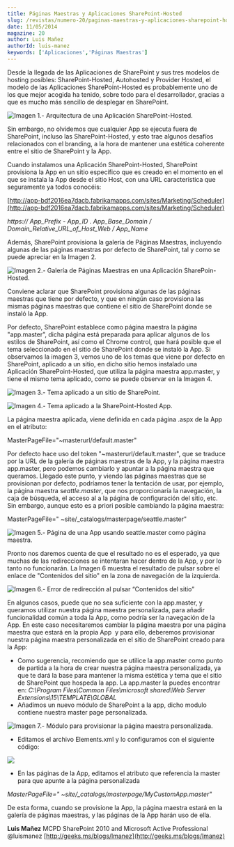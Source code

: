 ```yaml
---
title: Páginas Maestras y Aplicaciones SharePoint-Hosted
slug: /revistas/numero-20/paginas-maestras-y-aplicaciones-sharepoint-hosted
date: 11/05/2014
magazine: 20
author: Luis Mañez
authorId: luis-manez
keywords: ['Aplicaciones','Páginas Maestras']
---
```






​Desde la llegada de las Aplicaciones de SharePoint y sus tres modelos de hosting posibles: SharePoint-Hosted, Autohosted y Provider Hosted, el modelo de las Aplicaciones SharePoint-Hosted es probablemente uno de los que mejor acogida ha tenido, sobre todo para el desarrollador, gracias a que es mucho más sencillo de desplegar en SharePoint.

![Imagen 1.- Arquitectura de una Aplicación SharePoint-Hosted.](../../../images/numero20/paginas-maestras-y-aplicaciones-sharepoint-hosted/imagen1.gif)

Sin embargo, no olvidemos que cualquier App se ejecuta fuera de SharePoint, incluso las SharePoint-Hosted, y esto trae algunos desafíos relacionados con el branding, a la hora de mantener una estética coherente entre el sitio de SharePoint y la App.

Cuando instalamos una Aplicación SharePoint-Hosted, SharePoint provisiona la App en un sitio específico que es creado en el momento en el que se instala la App desde el sitio Host, con una URL característica que seguramente ya todos conocéis:

[http://app-bdf2016ea7dacb.fabrikamapps.com/sites/Marketing/Scheduler](http://app-bdf2016ea7dacb.fabrikamapps.com/sites/Marketing/Scheduler)

*https:// App\_Prefix - App\_ID . App\_Base\_Domain / Domain\_Relative\_URL\_of\_Host\_Web / App\_Name*

Además, SharePoint provisiona la galería de Páginas Maestras, incluyendo algunas de las páginas maestras por defecto de SharePoint, tal y como se puede apreciar en la Imagen 2.

![Imagen 2.- Galería de Páginas Maestras en una Aplicación SharePoin-Hosted.](../../../images/numero20/paginas-maestras-y-aplicaciones-sharepoint-hosted/imagen2.png)

Conviene aclarar que SharePoint provisiona algunas de las páginas maestras que tiene por defecto, y que en ningún caso provisiona las mismas páginas maestras que contiene el sitio de SharePoint donde se instaló la App.

Por defecto, SharePoint establece como página maestra la página "app.master", dicha página está preparada para aplicar algunos de los estilos de SharePoint, así como el Chrome control, que hará posible que el tema seleccionado en el sitio de SharePoint donde se instaló la App. Si observamos la imagen 3, vemos uno de los temas que viene por defecto en SharePoint, aplicado a un sitio, en dicho sitio hemos instalado una Aplicación SharePoint-Hosted, que utiliza la página maestra app.master, y tiene el mismo tema aplicado, como se puede observar en la Imagen 4.

![Imagen 3.- Tema aplicado a un sitio de SharePoint.](../../../images/numero20/paginas-maestras-y-aplicaciones-sharepoint-hosted/imagen3.png)

![Imagen 4.- Tema aplicado a la SharePoint-Hosted App.](../../../images/numero20/paginas-maestras-y-aplicaciones-sharepoint-hosted/imagen4.png)

La página maestra aplicada, viene definida en cada página .aspx de la App en el atributo:

MasterPageFile="~masterurl/default.master"

Por defecto hace uso del token "~masterurl/default.master", que se traduce por la URL de la galería de páginas maestras de la App, y la página maestra app.master, pero podemos cambiarlo y apuntar a la página maestra que queramos. Llegado este punto, y viendo las páginas maestras que se provisionan por defecto, podríamos tener la tentación de usar, por ejemplo, la página maestra s*eattle.master*, que nos proporcionaría la navegación, la caja de búsqueda, el acceso al a la página de configuración del sitio, etc. Sin embargo, aunque esto es a priori posible cambiando la página maestra:

MasterPageFile=" ~site/\_catalogs/masterpage/seattle.master"

![Imagen 5.- Página de una App usando seattle.master como página maestra.](../../../images/numero20/paginas-maestras-y-aplicaciones-sharepoint-hosted/imagen5.png)

Pronto nos daremos cuenta de que el resultado no es el esperado, ya que muchas de las redirecciones se intentaran hacer dentro de la App, y por lo tanto no funcionarán. La Imagen 6 muestra el resultado de pulsar sobre el enlace de "Contenidos del sitio" en la zona de navegación de la izquierda.

![Imagen 6.- Error de redirección al pulsar “Contenidos del sitio”](../../../images/numero20/paginas-maestras-y-aplicaciones-sharepoint-hosted/imagen6.png)

En algunos casos, puede que no sea suficiente con la app.master, y queramos utilizar nuestra página maestra personalizada, para añadir funcionalidad común a toda la App, como podría ser la navegación de la App. En este caso necesitaremos cambiar la página maestra por una página maestra que estará en la propia App  y para ello, deberemos provisionar nuestra página maestra personalizada en el sitio de SharePoint creado para la App:

- Como sugerencia, recomiendo que se utilice la app.master como punto de partida a la hora de crear nuestra página maestra personalizada, ya que te dará la base para mantener la misma estética y tema que el sitio de SharePoint que hospeda la app. La app.master la puedes encontrar en: *C:\Program Files\Common Files\microsoft shared\Web Server Extensions\15\TEMPLATE\GLOBAL*
- Añadimos un nuevo módulo de SharePoint a la app, dicho modulo contiene nuestra master page personalizada.


![Imagen 7.- Módulo para provisionar la página maestra personalizada.](../../../images/numero20/paginas-maestras-y-aplicaciones-sharepoint-hosted/imagen7.png)

- Editamos el archivo Elements.xml y lo configuramos con el siguiente código:


![](../../../images/numero20/paginas-maestras-y-aplicaciones-sharepoint-hosted/imagen8.png)

- En las páginas de la App, editamos el atributo que referencia la master para que apunte a la página personalizada


*MasterPageFile=" ~site/\_catalogs/masterpage/MyCustomApp.master"*

De esta forma, cuando se provisione la App, la página maestra estará en la galería de páginas maestras, y las páginas de la App harán uso de ella.



**Luis Mañez**
 MCPD SharePoint 2010 and Microsoft Active Professional
 @luismanez
 [http://geeks.ms/blogs/lmanez](http://geeks.ms/blogs/lmanez)

 
 
